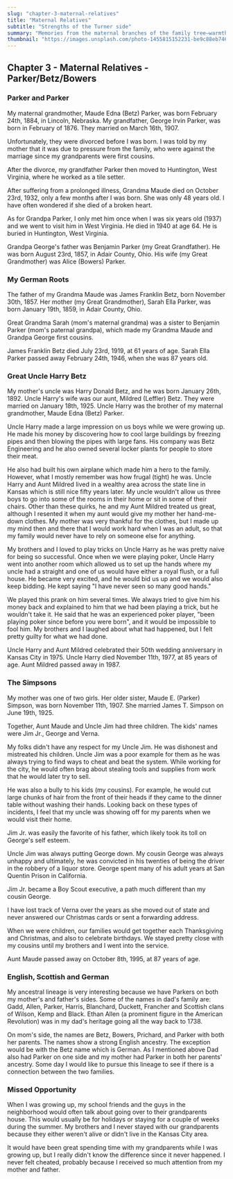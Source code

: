 ```yaml
---
slug: "chapter-3-maternal-relatives"
title: "Maternal Relatives"
subtitle: "Strengths of the Turner side"
summary: "Memories from the maternal branches of the family tree—warmth, resilience, and the stories that shaped our values."
thumbnail: "https://images.unsplash.com/photo-1455815152231-be9c88eb7468?auto=format&fit=crop&w=1200&h=675&q=80"
---
```


## Chapter 3 - Maternal Relatives - Parker/Betz/Bowers

### Parker and Parker

My maternal grandmother, Maude Edna (Betz) Parker, was born February 24th, 1884,
in Lincoln, Nebraska. My grandfather, George Irvin Parker, was born in February
of 1876. They married on March 16th, 1907.

Unfortunately, they were divorced before I was born. I was told by my mother
that it was due to pressure from the family, who were against the marriage since
my grandparents were first cousins.

After the divorce, my grandfather Parker then moved to Huntington, West
Virginia, where he worked as a tile setter.

After suffering from a prolonged illness, Grandma Maude died on October 23rd,
1932, only a few months after I was born. She was only 48 years old. I have
often wondered if she died of a broken heart.

As for Grandpa Parker, I only met him once when I was six years old (1937) and
we went to visit him in West Virginia. He died in 1940 at age 64. He is buried
in Huntington, West Virginia.

Grandpa George's father was Benjamin Parker (my Great Grandfather). He was born
August 23rd, 1857, in Adair County, Ohio. His wife (my Great Grandmother) was
Alice (Bowers) Parker.

### My German Roots

The father of my Grandma Maude was James Franklin Betz, born November
30th, 1857. Her mother (my Great Grandmother), Sarah Ella Parker, was born
January 19th, 1859, in Adair County, Ohio.

Great Grandma Sarah (mom's maternal grandma) was a sister to Benjamin Parker
(mom's paternal grandpa), which made my Grandma Maude and Grandpa George first
cousins.

James Franklin Betz died July 23rd, 1919, at 61 years of age. Sarah Ella Parker
passed away February 24th, 1946, when she was 87 years old.

### Great Uncle Harry Betz

My mother's uncle was Harry Donald Betz, and he was born January 26th, 1892.
Uncle Harry's wife was our aunt, Mildred (Leffler) Betz. They were married on
January 18th, 1925. Uncle Harry was the brother of my maternal grandmother,
Maude Edna (Betz) Parker.

Uncle Harry made a large impression on us boys while we were growing up. He made
his money by discovering how to cool large buildings by freezing pipes and then
blowing the pipes with large fans. His company was Betz Engineering and he also
owned several locker plants for people to store their meat.

He also had built his own airplane which made him a hero to the family. However,
what I mostly remember was how frugal (tight) he was. Uncle Harry and Aunt
Mildred lived in a wealthy area across the state line in Kansas which is still
nice fifty years later. My uncle wouldn't allow us three boys to go into some of
the rooms in their home or sit in some of their chairs. Other than these quirks,
he and my Aunt Mildred treated us great, although I resented it when my aunt
would give my mother her hand-me-down clothes. My mother was very thankful for
the clothes, but I made up my mind then and there that I would work hard when I
was an adult, so that my family would never have to rely on someone else for
anything.

My brothers and I loved to play tricks on Uncle Harry as he was pretty naive for
being so successful. Once when we were playing poker, Uncle Harry went into
another room which allowed us to set up the hands where my uncle had a straight
and one of us would have either a royal flush, or a full house. He became very
excited, and he would bid us up and we would also keep bidding. He kept saying
"I have never seen so many good hands."

We played this prank on him several times. We always tried to give him his money
back and explained to him that we had been playing a trick, but he wouldn't take
it. He said that he was an experienced poker player, "been playing poker since
before you were born", and it would be impossible to fool him. My brothers and I
laughed about what had happened, but I felt pretty guilty for what we had done.

Uncle Harry and Aunt Mildred celebrated their 50th wedding anniversary in Kansas
City in 1975. Uncle Harry died November 11th, 1977, at 85 years of age. Aunt
Mildred passed away in 1987.

### The Simpsons

My mother was one of two girls. Her older sister, Maude E. (Parker) Simpson, was
born November 11th, 1907. She married James T. Simpson on June 19th, 1925.

Together, Aunt Maude and Uncle Jim had three children. The kids' names were Jim
Jr., George and Verna.

My folks didn't have any respect for my Uncle Jim. He was dishonest and
mistreated his children. Uncle Jim was a poor example for them as he was always
trying to find ways to cheat and beat the system. While working for the city, he
would often brag about stealing tools and supplies from work that he would later
try to sell.

He was also a bully to his kids (my cousins). For example, he would cut large
chunks of hair from the front of their heads if they came to the dinner table
without washing their hands. Looking back on these types of incidents, I feel
that my uncle was showing off for my parents when we would visit their home.

Jim Jr. was easily the favorite of his father, which likely took its toll on
George's self esteem.

Uncle Jim was always putting George down. My cousin George was always unhappy
and ultimately, he was convicted in his twenties of being the driver in the
robbery of a liquor store. George spent many of his adult years at San Quentin
Prison in California.

Jim Jr. became a Boy Scout executive, a path much different than my cousin
George.

I have lost track of Verna over the years as she moved out of state and never
answered our Christmas cards or sent a forwarding address.

When we were children, our families would get together each Thanksgiving and
Christmas, and also to celebrate birthdays. We stayed pretty close with my
cousins until my brothers and I went into the service.

Aunt Maude passed away on October 8th, 1995, at 87 years of age.

### English, Scottish and German

My ancestral lineage is very interesting because we have Parkers on both my
mother's and father's sides. Some of the names in dad's family are: Gadd, Allen,
Parker, Harris, Blanchard, Duckett, Francher and Scottish clans of Wilson, Kemp
and Black. Ethan Allen (a prominent figure in the American Revolution) was in my
dad's heritage going all the way back to 1738.

On mom's side, the names are Betz, Bowers, Prichard, and Parker with both her
parents. The names show a strong English ancestry. The exception would be with
the Betz name which is German. As I mentioned above Dad also had Parker on one
side and my mother had Parker in both her parents' ancestry. Some day I would
like to pursue this lineage to see if there is a connection between the two
families.

### Missed Opportunity

When I was growing up, my school friends and the guys in the neighborhood would
often talk about going over to their grandparents house. This would usually be
for holidays or staying for a couple of weeks during the summer. My brothers and
I never stayed with our grandparents because they either weren't alive or didn't
live in the Kansas City area.

It would have been great spending time with my grandparents while I was growing
up, but I really didn't know the difference since it never happened. I never
felt cheated, probably because I received so much attention from my mother and
father.
